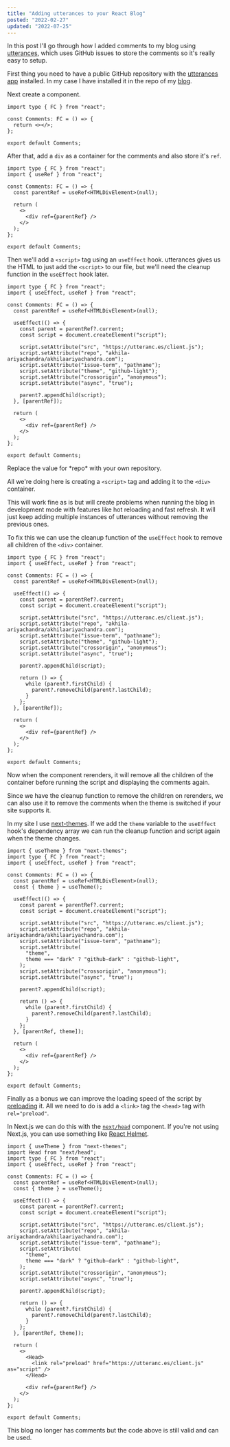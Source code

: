 ```yaml
---
title: "Adding utterances to your React Blog"
posted: "2022-02-27"
updated: "2022-07-25"
---
```


In this post I'll go through how I added comments to my blog using [utterances](https://utteranc.es/), which uses GitHub issues to store the comments so it's really easy to setup.

First thing you need to have a public GitHub repository with the [utterances app](https://github.com/apps/utterances) installed. In my case I have installed it in the repo of my [blog](https://github.com/akhila-ariyachandra/akhilaariyachandra.com).

Next create a component.

```tsx title="Comments.tsx"
import type { FC } from "react";

const Comments: FC = () => {
  return <></>;
};

export default Comments;
```

After that, add a `div` as a container for the comments and also store it's `ref`.

```tsx title="Comments.tsx" {2,5,9}
import type { FC } from "react";
import { useRef } from "react";

const Comments: FC = () => {
  const parentRef = useRef<HTMLDivElement>(null);

  return (
    <>
      <div ref={parentRef} />
    </>
  );
};

export default Comments;
```

Then we'll add a `<script>` tag using an `useEffect` hook. utterances gives us the HTML to just add the `<script>` to our file, but we'll need the cleanup function in the `useEffect` hook later.

```tsx title="Comments.tsx" {2,7-19}
import type { FC } from "react";
import { useEffect, useRef } from "react";

const Comments: FC = () => {
  const parentRef = useRef<HTMLDivElement>(null);

  useEffect(() => {
    const parent = parentRef?.current;
    const script = document.createElement("script");

    script.setAttribute("src", "https://utteranc.es/client.js");
    script.setAttribute("repo", "akhila-ariyachandra/akhilaariyachandra.com");
    script.setAttribute("issue-term", "pathname");
    script.setAttribute("theme", "github-light");
    script.setAttribute("crossorigin", "anonymous");
    script.setAttribute("async", "true");

    parent?.appendChild(script);
  }, [parentRef]);

  return (
    <>
      <div ref={parentRef} />
    </>
  );
};

export default Comments;
```

<Callout type="info">
  Replace the value for *repo* with your own repository.
</Callout>

All we're doing here is creating a `<script>` tag and adding it to the `<div>` container.

This will work fine as is but will create problems when running the blog in development mode with features like hot reloading and fast refresh. It will just keep adding multiple instances of utterances without removing the previous ones.

To fix this we can use the cleanup function of the `useEffect` hook to remove all children of the `<div>` container.

```tsx title="Comments.tsx" {20-24}
import type { FC } from "react";
import { useEffect, useRef } from "react";

const Comments: FC = () => {
  const parentRef = useRef<HTMLDivElement>(null);

  useEffect(() => {
    const parent = parentRef?.current;
    const script = document.createElement("script");

    script.setAttribute("src", "https://utteranc.es/client.js");
    script.setAttribute("repo", "akhila-ariyachandra/akhilaariyachandra.com");
    script.setAttribute("issue-term", "pathname");
    script.setAttribute("theme", "github-light");
    script.setAttribute("crossorigin", "anonymous");
    script.setAttribute("async", "true");

    parent?.appendChild(script);

    return () => {
      while (parent?.firstChild) {
        parent?.removeChild(parent?.lastChild);
      }
    };
  }, [parentRef]);

  return (
    <>
      <div ref={parentRef} />
    </>
  );
};

export default Comments;
```

Now when the component rerenders, it will remove all the children of the container before running the script and displaying the comments again.

Since we have the cleanup function to remove the children on rerenders, we can also use it to remove the comments when the theme is switched if your site supports it.

In my site I use [next-themes](https://github.com/pacocoursey/next-themes). If we add the `theme` variable to the `useEffect` hook's dependency array we can run the cleanup function and script again when the theme changes.

```tsx title="Comments.tsx" {3,7,16-19,30}
import { useTheme } from "next-themes";
import type { FC } from "react";
import { useEffect, useRef } from "react";

const Comments: FC = () => {
  const parentRef = useRef<HTMLDivElement>(null);
  const { theme } = useTheme();

  useEffect(() => {
    const parent = parentRef?.current;
    const script = document.createElement("script");

    script.setAttribute("src", "https://utteranc.es/client.js");
    script.setAttribute("repo", "akhila-ariyachandra/akhilaariyachandra.com");
    script.setAttribute("issue-term", "pathname");
    script.setAttribute(
      "theme",
      theme === "dark" ? "github-dark" : "github-light",
    );
    script.setAttribute("crossorigin", "anonymous");
    script.setAttribute("async", "true");

    parent?.appendChild(script);

    return () => {
      while (parent?.firstChild) {
        parent?.removeChild(parent?.lastChild);
      }
    };
  }, [parentRef, theme]);

  return (
    <>
      <div ref={parentRef} />
    </>
  );
};

export default Comments;
```

Finally as a bonus we can improve the loading speed of the script by [preloading](https://developer.mozilla.org/en-US/docs/Web/HTML/Link_types/preload) it. All we need to do is add a `<link>` tag the `<head>` tag with `rel="preload"`.

In Next.js we can do this with the [`next/head`](https://nextjs.org/docs/api-reference/next/head) component. If you're not using Next.js, you can use something like [React Helmet](https://www.npmjs.com/package/react-helmet).

```tsx title="Comments.tsx" {1,35-37}
import { useTheme } from "next-themes";
import Head from "next/head";
import type { FC } from "react";
import { useEffect, useRef } from "react";

const Comments: FC = () => {
  const parentRef = useRef<HTMLDivElement>(null);
  const { theme } = useTheme();

  useEffect(() => {
    const parent = parentRef?.current;
    const script = document.createElement("script");

    script.setAttribute("src", "https://utteranc.es/client.js");
    script.setAttribute("repo", "akhila-ariyachandra/akhilaariyachandra.com");
    script.setAttribute("issue-term", "pathname");
    script.setAttribute(
      "theme",
      theme === "dark" ? "github-dark" : "github-light",
    );
    script.setAttribute("crossorigin", "anonymous");
    script.setAttribute("async", "true");

    parent?.appendChild(script);

    return () => {
      while (parent?.firstChild) {
        parent?.removeChild(parent?.lastChild);
      }
    };
  }, [parentRef, theme]);

  return (
    <>
      <Head>
        <link rel="preload" href="https://utteranc.es/client.js" as="script" />
      </Head>

      <div ref={parentRef} />
    </>
  );
};

export default Comments;
```

<Callout type="info">
  This blog no longer has comments but the code above is still valid and can be
  used.
</Callout>
